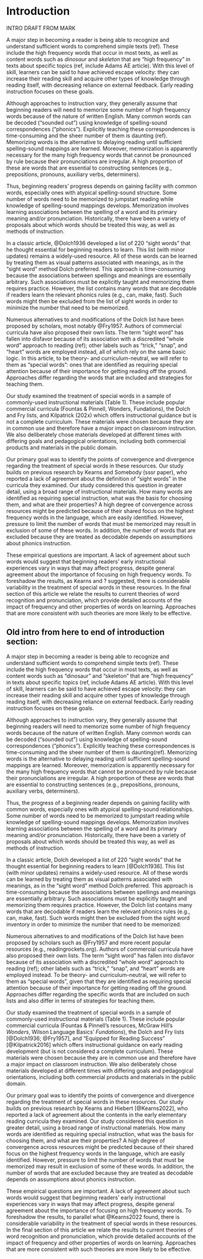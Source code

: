 # Introduction
INTRO DRAFT FROM MARK

A major step in becoming a reader is being able to recognize and understand sufficient words to comprehend simple texts (ref). These include the high frequency words that occur in most texts, as well as content words such as _dinosaur_ and _skeleton_ that are “high frequency” in texts about specific topics (ref, include Adams AE article). With this level of skill, learners can be said to have achieved escape velocity: they can increase their reading skill and acquire other types of knowledge through reading itself, with decreasing reliance on external feedback. Early reading instruction focuses on these goals.

Although approaches to instruction vary, they generally assume that beginning readers will need to memorize some number of high frequency words because of the nature of written English. Many common words can be decoded (“sounded out”) using knowledge of spelling-sound correspondences (“phonics”). Explicitly teaching these correspondences is time-consuming and the sheer number of them is daunting (ref). Memorizing words is the alternative to delaying reading until sufficient spelling-sound mappings are learned. Moreover, memorization is apparently necessary for the many high frequency words that cannot be pronounced by rule because their pronunciations are irregular. A high proportion of these are words that are essential to constructing sentences (e.g., prepositions, pronouns, auxiliary verbs, determiners). 

Thus, beginning readers’ progress depends on gaining facility with common words, especially ones with atypical spelling-sound structure. Some number of words need to be memorized to jumpstart reading while knowledge of spelling-sound mappings develops. Memorization involves learning associations between the spelling of a word and its primary meaning and/or pronunciation. Historically, there have been a variety of proposals about which words should be treated this way, as well as methods of instruction. 

In a classic article, @Dolch1936 developed a list of 220 “sight words” that he thought essential for beginning readers to learn. This list (with minor updates) remains a widely-used resource. All of these words can be learned by treating them as visual patterns associated with meanings, as in the “sight word” method Dolch preferred. This approach is time-consuming because the associations between spellings and meanings are essentially arbitrary. Such associations must be explicitly taught and memorizing them requires practice. However, the list contains many words that are decodable if readers learn the relevant phonics rules (e.g., can, make, fast). Such words might then be excluded from the list of sight words in order to minimize the number that need to be memorized. 

Numerous alternatives to and modifications of the Dolch list have been proposed by scholars, most notably @Fry1957. Authors of commercial curricula have also proposed their own lists. The term “sight word” has fallen into disfavor because of its association with a discredited “whole word” approach to reading (ref); other labels such as “trick,” “snap”, and “heart” words are employed instead, all of which rely on the same basic logic. In this article, to be theory- and curriculum-neutral, we will refer to them as “special words”: ones that are identified as requiring special attention because of their importance for getting reading off the ground. Approaches differ regarding the words that are included and strategies for teaching them.

Our study examined the treatment of special words in a sample of commonly-used instructional materials (Table 1). These include popular commercial curricula (Fountas & Pinnell, Wonders, Fundations), the Dolch and Fry lists, and Kilpatrick (202x) which offers instructional guidance but is not a complete curriculum. These materials were chosen because they are in common use and therefore have a major impact on classroom instruction. We also deliberately chose materials developed at different times with differing goals and pedagogical orientations, including both commercial products and materials in the public domain. 

Our primary goal was to identify the points of convergence and divergence regarding the treatment of special words in these resources. Our study builds on previous research by Kearns and Somebody (sssr paper), who reported a lack of agreement about the definition of “sight words” in the curricula they examined. Our study considered this question in greater detail, using a broad range of instructional materials. How many words are identified as requiring special instruction, what was the basis for choosing them, and what are their properties? A high degree of convergence across resources might be predicted because of their shared focus on the highest frequency words in the language, which are easily identified. However, pressure to limit the number of words that must be memorized may result in exclusion of some of these words. In addition, the number of words that are excluded because they are treated as decodable depends on assumptions about phonics instruction. 

These empirical questions are important. A lack of agreement about such words would suggest that beginning readers’ early instructional experiences vary in ways that may affect progress, despite general agreement about the importance of focusing on high frequency words. To foreshadow the results, as Kearns and ? suggested, there is considerable variability in the treatment of special words in these resources. In the final section of this article we relate the results to current theories of word recognition and pronunciation, which provide detailed accounts of the impact of frequency and other properties of words on learning. Approaches that are more consistent with such theories are more likely to be effective.


## Old intro from here to end of introduction section:
A major step in becoming a reader is being able to recognize and understand sufficient words to comprehend simple texts (ref). These include the high frequency words that occur in most texts, as well as content words such as "dinosaur" and "skeleton" that are “high frequency” in texts about specific topics (ref, include Adams AE article). With this level of skill, learners can be said to have achieved escape velocity: they can increase their reading skill and acquire other types of knowledge through reading itself, with decreasing reliance on external feedback. Early reading instruction focuses on these goals.

Although approaches to instruction vary, they generally assume that beginning readers will need to memorize some number of high frequency words because of the nature of written English. Many common words can be decoded (“sounded out”) using knowledge of spelling-sound correspondences (“phonics”). Explicitly teaching these correspondences is time-consuming and the sheer number of them is daunting(ref). Memorizing words is the alternative to delaying reading until sufficient spelling-sound mappings are learned. Moreover, memorization is apparently necessary for the many high frequency words that cannot be pronounced by rule because their pronunciations are irregular. A high proportion of these are words that are essential to constructing sentences (e.g., prepositions, pronouns, auxiliary verbs, determiners). 

Thus, the progress of a beginning reader depends on gaining facility with common words, especially ones with atypical spelling-sound relationships. Some number of words need to be memorized to jumpstart reading while knowledge of spelling-sound mappings develops. Memorization involves learning associations between the spelling of a word and its primary meaning and/or pronunciation. Historically, there have been a variety of proposals about which words should be treated this way, as well as methods of instruction. 

In a classic article, Dolch developed a list of 220 “sight words” that he thought essential for beginning readers to learn [@Dolch1936]. This list (with minor updates) remains a widely-used resource. All of these words can be learned by treating them as visual patterns associated with meanings, as in the “sight word” method Dolch preferred. This approach is time-consuming because the associations between spellings and meanings are essentially arbitrary. Such associations must be explicitly taught and memorizing them requires practice. However, the Dolch list contains many words that are decodable if readers learn the relevant phonics rules (e.g., can, make, fast). Such words might then be excluded from the sight word inventory in order to minimize the number that need to be memorized. 

Numerous alternatives to and modifications of the Dolch list have been proposed by scholars such as @Fry1957 and more recent popular resources (e.g., readingrockets.org). Authors of commercial curricula have also proposed their own lists. The term “sight word” has fallen into disfavor because of its association with a discredited “whole word” approach to reading (ref); other labels such as “trick,” “snap”, and “heart” words are employed instead. To be theory- and curriculum-neutral, we will refer to them as “special words”, given that they are identified as requiring special attention because of their importance for getting reading off the ground. Approaches differ regarding the specific words that are included on such lists and also differ in terms of strategies for teaching them.

Our study examined the treatment of special words in a sample of commonly-used instructional materials (Table 1). These include popular commercial curricula (Fountas & Pinnell's resources, McGraw Hill's *Wonders*, Wilson Language Basics' *Fundations*), the Dolch and Fry lists [@Dolch1936; @Fry1957], and "Equipped for Reading Success" [@Kilpatrick2016] which offers instructional guidance on early reading development (but is not considered a complete curriculum). These materials were chosen because they are in common use and therefore have a major impact on classroom instruction. We also deliberately chose materials developed at different times with differing goals and pedagogical orientations, including both commercial products and materials in the public domain. 

Our primary goal was to identify the points of convergence and divergence regarding the treatment of special words in these resources. Our study builds on previous research by Kearns and Hiebert [@Kearns2022], who reported a lack of agreement about the contents in the early elementary reading curricula they examined. Our study considered this question in greater detail, using a broad range of instructional materials. How many words are identified as requiring special instruction, what was the basis for choosing them, and what are their properties? A high degree of convergence across resources might be predicted because of their shared focus on the highest frequency words in the language, which are easily identified. However, pressure to limit the number of words that must be memorized may result in exclusion of some of these words. In addition, the number of words that are excluded because they are treated as decodable depends on assumptions about phonics instruction. 

These empirical questions are important. A lack of agreement about such words would suggest that beginning readers’ early instructional experiences vary in ways that may affect progress, despite general agreement about the importance of focusing on high frequency words. To foreshadow the results, to parallel what @Kearns2022 found, there is considerable variability in the treatment of special words in these resources. In the final section of this article we relate the results to current theories of word recognition and pronunciation, which provide detailed accounts of the impact of frequency and other properties of words on learning. Approaches that are more consistent with such theories are more likely to be effective.
